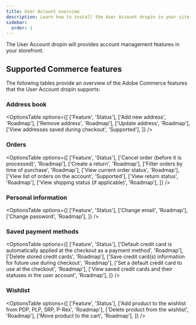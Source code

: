 ```yaml
---
title: User Account overview
description: Learn how to install the User Account dropin in your site.
sidebar:
  order: 1
---
```



The User Account dropin will provides account management features in your storefront.

## Supported Commerce features

The following tables provide an overview of the Adobe Commerce features that the User Account dropin supports:

### Address book

<OptionsTable
  options={[
    ['Feature', 'Status'],
    ['Add new address', 'Roadmap'],
    ['Remove address', 'Roadmap'],
    ['Update address', 'Roadmap'],
    ['View addresses saved during checkout', 'Supported'],
  ]}
/>

### Orders

<OptionsTable
  options={[
    ['Feature', 'Status'],
    ['Cancel order (before it is processed)', 'Roadmap'],
    ['Create a return', 'Roadmap'],
    ['Filter orders by time of purchase', 'Roadmap'],
    ['View current order status', 'Roadmap'],
    ['View list of orders on the account', 'Supported'],
    ['View return status', 'Roadmap'],
    ['View shipping status (if applicable)', 'Roadmap'],
  ]}
/>

### Personal information

<OptionsTable
  options={[
    ['Feature', 'Status'],
    ['Change email', 'Roadmap'],
    ['Change password', 'Roadmap'],
  ]}
/>

### Saved payment methods

<OptionsTable
  options={[
    ['Feature', 'Status'],
    ['Default credit card is automatically applied at the checkout as a payment method', 'Roadmap'],
    ['Delete stored credit cards', 'Roadmap'],
    ['Save credit card(s) information for future use during checkout', 'Roadmap'],
    ['Set a default credit card to use at the checkout', 'Roadmap'],
    ['View saved credit cards and their statuses in the user account', 'Roadmap'],
  ]}
/>

### Wishlist

<OptionsTable
  options={[
    ['Feature', 'Status'],
    ['Add product to the wishlist from PDP, PLP, SRP, P-Rex', 'Roadmap'],
    ['Delete product from the wishlist', 'Roadmap'],
    ['Move product to the cart', 'Roadmap'],
  ]}
/>